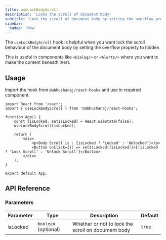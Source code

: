 ```yaml
---
title: useLockBodyScroll
description: 'Locks the scroll of document body'
subtitle: 'Lock the scroll of document body by setting the overflow property to hidden.'
sidebar:
  badge: 'New'
---
```



The `useLockBodyScroll` hook is helpful when you want lock the scroll behaviour of the document body by setting the overflow property to hidden.

This is useful in components like `<Dialog/>` or `<Alerts/>` where you want to make the content beneath inert.

<DemoWrapper title="useLockBodyScroll">
	<Example client:load />
</DemoWrapper>

## Usage

Import the hook from `@abhushanaj/react-hooks` and use in required component.

```tsx title="./src/App.tsx" ins={2,6}
import React from 'react';
import { useLockBodyScroll } from '@abhushanaj/react-hooks';

function App() {
	const [isLocked, setIsLocked] = React.useState(false);
	useLockBodyScroll(isLocked);

	return (
		<div>
			<p>Body Scroll is : {isLocked ? 'Locked' : 'Unlocked'}</p>
			<Button onClick={() => setIsLocked(!isLocked)}>{!isLocked ? 'Lock Scroll' : 'Unlock Scroll'}</Button>
		</div>
	);
}

export default App;
```

## API Reference

### Parameters

| Parameter | Type                 | Description                                        | Default |
| --------- | -------------------- | -------------------------------------------------- | ------- |
| isLocked  | `boolean` (optional) | Whether or not to lock the scroll on document body | `true`  |

